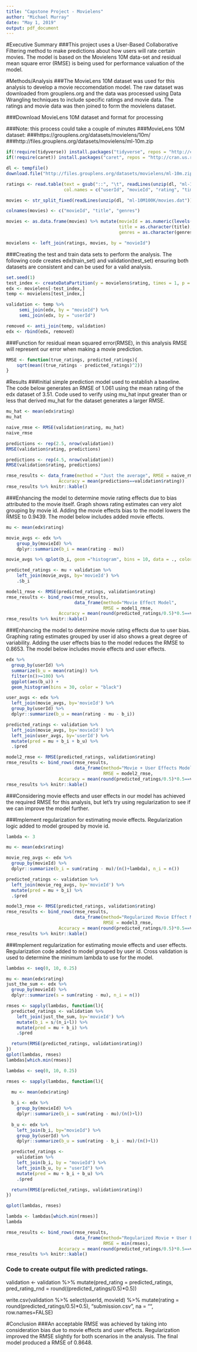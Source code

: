 ---
title: "Capstone Project - Movielens"
author: "Michael Murray"
date: "May 1, 2019"
output: pdf_document
---
#Executive Summary
###This project uses a User-Based Collaborative Filtering method to make predictions about how users will rate certain movies.  The model is based on the Movielens 10M data-set and residual mean square error (RMSE) is being used for performance valuation of the model.



#Methods/Analysis
###The MovieLens 10M dataset was used for this analysis to develop a movie reccomendation model.  The raw dataset was downloaded from grouplens.org and the data was processed using Data Wrangling techniques to include specific ratings and movie data.  The ratings and movie data was then joined to form the movielens dataset.


###Download MovieLens 10M dataset and format for processing

###Note: this process could take a couple of minutes
###MovieLens 10M dataset:
###https://grouplens.org/datasets/movielens/10m/
###http://files.grouplens.org/datasets/movielens/ml-10m.zip

```{r}
if(!require(tidyverse)) install.packages("tidyverse", repos = "http://cran.us.r-project.org")
if(!require(caret)) install.packages("caret", repos = "http://cran.us.r-project.org")

dl <- tempfile()
download.file("http://files.grouplens.org/datasets/movielens/ml-10m.zip", dl)

ratings <- read.table(text = gsub("::", "\t", readLines(unzip(dl, "ml-10M100K/ratings.dat"))),
                      col.names = c("userId", "movieId", "rating", "timestamp"))

movies <- str_split_fixed(readLines(unzip(dl, "ml-10M100K/movies.dat")), "\\::", 3)

colnames(movies) <- c("movieId", "title", "genres")

movies <- as.data.frame(movies) %>% mutate(movieId = as.numeric(levels(movieId))[movieId],
                                           title = as.character(title),
                                           genres = as.character(genres))

movielens <- left_join(ratings, movies, by = "movieId")
```

###Creating the test and train data sets to perform the analysis.  The following code creates edx(train_set) and validation(test_set) ensuring both datasets are consistent and can be used for a valid analysis.

```{r}
set.seed(1)
test_index <- createDataPartition(y = movielens$rating, times = 1, p = 0.1, list = FALSE)
edx <- movielens[-test_index,]
temp <- movielens[test_index,]

validation <- temp %>% 
     semi_join(edx, by = "movieId") %>%
     semi_join(edx, by = "userId")

removed <- anti_join(temp, validation)
edx <- rbind(edx, removed)
```

###Function for residual mean squared error(RMSE), in this analysis RMSE will represent our error when making a movie prediction.

```{r}
RMSE <- function(true_ratings, predicted_ratings){
    sqrt(mean((true_ratings - predicted_ratings)^2))
}
```


#Results
###Initial simple prediction model used to establish a baseline.  The code below generates an RMSE of 1.061 using the mean rating of the edx dataset of 3.51.  Code used to verify using mu_hat input greater than or less that derived mu_hat for the dataset generates a larger RMSE.

```{r}
mu_hat <- mean(edx$rating)
mu_hat

naive_rmse <- RMSE(validation$rating, mu_hat)
naive_rmse

predictions <- rep(2.5, nrow(validation))
RMSE(validation$rating, predictions)

predictions <- rep(4.5, nrow(validation))
RMSE(validation$rating, predictions)

rmse_results <- data_frame(method = "Just the average", RMSE = naive_rmse,
					Accuracy = mean(predictions==validation$rating))
rmse_results %>% knitr::kable()
```

###Enhancing the model to determine movie rating effects due to bias attributed to the movie itself.  Graph shows rating estimates can very alot grouping by movie id.  Adding the movie effects bias to the model lowers the RMSE to 0.9439.  The model below includes added movie effects. 

```{r}
mu <- mean(edx$rating) 

movie_avgs <- edx %>% 
    group_by(movieId) %>% 
    dplyr::summarize(b_i = mean(rating - mu))

movie_avgs %>% qplot(b_i, geom ="histogram", bins = 10, data = ., color = I("black"))

predicted_ratings <- mu + validation %>% 
    left_join(movie_avgs, by='movieId') %>%
    .$b_i

model1_rmse <- RMSE(predicted_ratings, validation$rating)
rmse_results <- bind_rows(rmse_results,
                          data_frame(method="Movie Effect Model",  
                                     RMSE = model1_rmse,
					Accuracy = mean(round(predicted_ratings/0.5)*0.5==validation$rating)))
rmse_results %>% knitr::kable()
```

###Enhancing the model to determine movie rating effects due to user bias.  Graphing rating estimates grouped by user id also shows a great degree of variability.  Adding the user effects bias to the model reduces the RMSE to 0.8653.  The model below includes movie effects and user effects.

```{r}
edx %>% 
  group_by(userId) %>% 
  summarize(b_u = mean(rating)) %>% 
  filter(n()>=100) %>%
  ggplot(aes(b_u)) + 
  geom_histogram(bins = 30, color = "black")

user_avgs <- edx %>% 
  left_join(movie_avgs, by='movieId') %>%
  group_by(userId) %>%
  dplyr::summarize(b_u = mean(rating - mu - b_i))

predicted_ratings <- validation %>% 
  left_join(movie_avgs, by='movieId') %>%
  left_join(user_avgs, by='userId') %>%
  mutate(pred = mu + b_i + b_u) %>%
  .$pred

model2_rmse <- RMSE(predicted_ratings, validation$rating)
rmse_results <- bind_rows(rmse_results,
                          data_frame(method="Movie + User Effects Model",  
                                     RMSE = model2_rmse,
					Accuracy = mean(round(predicted_ratings/0.5)*0.5==validation$rating)))
rmse_results %>% knitr::kable()
```

###Considering movie effects and user effects in our model has achieved the required RMSE for this analysis, but let's try using regularization to see if we can improve the model further.

###Implement regularization for estimating movie effects. Regularization logic added to model grouped by movie id. 

```{r}
lambda <- 3

mu <- mean(edx$rating)

movie_reg_avgs <- edx %>% 
  group_by(movieId) %>% 
  dplyr::summarize(b_i = sum(rating - mu)/(n()+lambda), n_i = n()) 

predicted_ratings <- validation %>% 
  left_join(movie_reg_avgs, by='movieId') %>%
  mutate(pred = mu + b_i) %>%
  .$pred

model3_rmse <- RMSE(predicted_ratings, validation$rating)
rmse_results <- bind_rows(rmse_results,
                          data_frame(method="Regularized Movie Effect Model",  
                                     RMSE = model3_rmse,
					Accuracy = mean(round(predicted_ratings/0.5)*0.5==validation$rating)))
rmse_results %>% knitr::kable()
```

###Implement regularization for estimating movie effects and user effects. Regularization code added to model grouped by user id.  Cross validation is used to determine the minimum lambda to use for the model.

```{r}
lambdas <- seq(0, 10, 0.25)

mu <- mean(edx$rating)
just_the_sum <- edx %>% 
  group_by(movieId) %>% 
  dplyr::summarize(s = sum(rating - mu), n_i = n())

rmses <- sapply(lambdas, function(l){
  predicted_ratings <- validation %>% 
    left_join(just_the_sum, by='movieId') %>% 
    mutate(b_i = s/(n_i+l)) %>%
    mutate(pred = mu + b_i) %>%
    .$pred

  return(RMSE(predicted_ratings, validation$rating))
})
qplot(lambdas, rmses)  
lambdas[which.min(rmses)]

lambdas <- seq(0, 10, 0.25)

rmses <- sapply(lambdas, function(l){

  mu <- mean(edx$rating)
  
  b_i <- edx %>% 
    group_by(movieId) %>%
    dplyr::summarize(b_i = sum(rating - mu)/(n()+l))
  
  b_u <- edx %>% 
    left_join(b_i, by="movieId") %>%
    group_by(userId) %>%
    dplyr::summarize(b_u = sum(rating - b_i - mu)/(n()+l))

  predicted_ratings <- 
    validation %>% 
    left_join(b_i, by = "movieId") %>%
    left_join(b_u, by = "userId") %>%
    mutate(pred = mu + b_i + b_u) %>%
    .$pred

  return(RMSE(predicted_ratings, validation$rating))
})

qplot(lambdas, rmses)  

lambda <- lambdas[which.min(rmses)]
lambda

rmse_results <- bind_rows(rmse_results,
                          data_frame(method="Regularized Movie + User Effect Model",  
                                     RMSE = min(rmses),
					Accuracy = mean(round(predicted_ratings/0.5)*0.5==validation$rating)))
rmse_results %>% knitr::kable()
```

### Code to create output file with predicted ratings.

validation <- validation %>% mutate(pred_rating = predicted_ratings, pred_rating_rnd = round((predicted_ratings/0.5)*0.5))

write.csv(validation %>% select(userId, movieId) %>% mutate(rating = round(predicted_ratings/0.5)*0.5),
          "submission.csv", na = "", row.names=FALSE)


#Conclusion 
###An acceptable RMSE was achieved by taking into consideration bias due to movie effects and user effects.  Regularization improved the RMSE slightly for both scenarios in the analysis.  The final model produced a RMSE of 0.8648.
